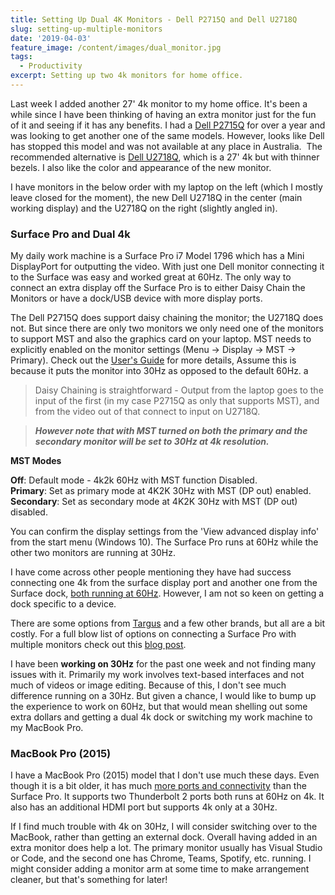 ```yaml
---
title: Setting Up Dual 4K Monitors - Dell P2715Q and Dell U2718Q
slug: setting-up-multiple-monitors
date: '2019-04-03'
feature_image: /content/images/dual_monitor.jpg
tags:
  - Productivity
excerpt: Setting up two 4k monitors for home office.
---
```

<ImageCard src="/content/images/dual_monitor.jpg" alt="Dual 4k" />

Last week I added another 27' 4k monitor to my home office. It's been a while since I have been thinking of having an extra monitor just for the fun of it and seeing if it has any benefits. I had a [Dell P2715Q](https://www.amazon.com/Dell-Monitor-P2715Q-27-Inch-LED-Lit/dp/B00PC9HFO8) for over a year and was looking to get another one of the same models. However, looks like Dell has stopped this model and was not available at any place in Australia.  The recommended alternative is [Dell U2718Q](https://www.amazon.com/DELL-Screen-LED-Lit-Monitor-U2718Q/dp/B073VYVX5S/), which is a 27' 4k but with thinner bezels. I also like the color and appearance of the new monitor.

I have monitors in the below order with my laptop on the left (which I mostly leave closed for the moment), the new Dell U2718Q in the center (main working display) and the U2718Q on the right (slightly angled in).

<ImageCard src="/content/images/dual_monitor_layout.jpg" alt="Dual monitor layout" />

### Surface Pro and Dual 4k

My daily work machine is a Surface Pro i7 Model 1796 which has a Mini DisplayPort for outputting the video. With just one Dell monitor connecting it to the Surface was easy and worked great at 60Hz. The only way to connect an extra display off the Surface Pro is to either Daisy Chain the Monitors or have a dock/USB device with more display ports.

The Dell P2715Q does support daisy chaining the monitor; the U2718Q does not. But since there are only two monitors we only need one of the monitors to support MST and also the graphics card on your laptop. MST needs to explicitly enabled on the monitor settings (Menu -> Display -> MST -> Primary). Check out the [User's Guide](https://cdn.cnetcontent.com/a6/3a/a63a60d9-e04e-4eee-bba0-58e8fcd4371f.pdf) for more details, Assume this is because it puts the monitor into 30Hz as opposed to the default 60Hz. a

> Daisy Chaining is straightforward - Output from the laptop goes to the input of the first (in my case P2715Q as only that supports MST), and from the video out of that connect to input on U2718Q.

<ImageCard src="/content/images/dual_monitor_mst.jpg" alt="Dell MST" />

> _**However note that with MST turned on both the primary and the secondary monitor will be set to 30Hz at 4k resolution.**_

**MST Modes**

**Off**: Default mode - 4k2k 60Hz with MST function Disabled.  
**Primary**: Set as primary mode at 4K2K 30Hz with MST (DP out) enabled.  
**Secondary**: Set as secondary mode at 4K2K 30Hz with MST (DP out) disabled.

You can confirm the display settings from the 'View advanced display info' from the start menu (Windows 10). The Surface Pro runs at 60Hz while the other two monitors are running at 30Hz.

<ImageCard src="/content/images/dual_monitor_surface_display_settings.jpg" alt="" /><ImageCard src="/content/images/dual_monitor_p2715q_display_settings.jpg" alt="" /><ImageCard src="/content/images/dual_monitor_u2718q_display_settings.jpg" alt="" />

I have come across other people mentioning they have had success connecting one 4k from the surface display port and another one from the Surface dock, [both running at 60Hz](https://www.petri.com/run-two-4k-monitors-surface). However, I am not so keen on getting a dock specific to a device.


There are some options from [Targus](https://www.targus.com/au/docking-stations) and a few other brands, but all are a bit costly. For a full blow list of options on connecting a Surface Pro with multiple monitors check out this [blog post](https://dancharblog.wordpress.com/2018/04/28/surface-book-2-core-i7-with-dual-triple-monitors/).

I have been **working on 30Hz** for the past one week and not finding many issues with it. Primarily my work involves text-based interfaces and not much of videos or image editing. Because of this, I don't see much difference running on a 30Hz. But given a chance, I would like to bump up the experience to work on 60Hz, but that would mean shelling out some extra dollars and getting a dual 4k dock or switching my work machine to my MacBook Pro.

### MacBook Pro (2015)

I have a MacBook Pro (2015) model that I don't use much these days. Even though it is a bit older, it has much [more ports and connectivity](https://support.apple.com/kb/SP719?locale=en_US) than the Surface Pro. It supports two Thunderbolt 2 ports both runs at 60Hz on 4k. It also has an additional HDMI port but supports 4k only at a 30Hz.

<ImageCard src="/content/images/dual_monitor_mac.jpg" alt="Mac book pro dual 4k" />

If I find much trouble with 4k on 30Hz, I will consider switching over to the MacBook, rather than getting an external dock. Overall having added in an extra monitor does help a lot. The primary monitor usually has Visual Studio or Code, and the second one has Chrome, Teams, Spotify, etc. running. I might consider adding a monitor arm at some time to make arrangement cleaner, but that's something for later!
